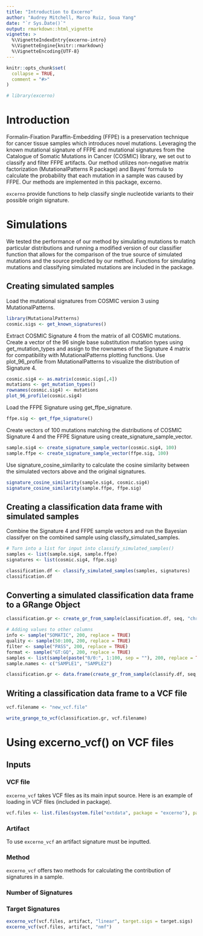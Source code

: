 ```yaml
---
title: "Introduction to Excerno"
author: "Audrey Mitchell, Marco Ruiz, Soua Yang"
date: "`r Sys.Date()`"
output: rmarkdown::html_vignette
vignette: >
  %\VignetteIndexEntry{excerno-intro}
  %\VignetteEngine{knitr::rmarkdown}
  %\VignetteEncoding{UTF-8}
--- 
```


```r
knitr::opts_chunk$set(
  collapse = TRUE,
  comment = "#>"
)
```

```r
# library(excerno)
```

# Introduction

Formalin-Fixation Paraffin-Embedding (FFPE) is a preservation technique for cancer tissue samples which introduces novel mutations. Leveraging the known mutational signature of FFPE and mutational signatures from the Catalogue of Somatic Mutations in Cancer (COSMIC) library, we set out to classify and filter FFPE artifacts. Our method utilizes non-negative matrix factorization (MutationalPatterns R package) and Bayes’ formula to calculate the probability that each mutation in a sample was caused by FFPE. Our methods are implemented in this package, excerno.

```excerno``` provide functions to help classify single nucleotide variants to their possible origin signature.

# Simulations
We tested the performance of our method by simulating mutations to match particular distributions and running a modified version of our classifier function that allows for the comparison of the true source of simulated mutations and the source predicted by our method. Functions for simulating mutations and classifying simulated mutations are included in the package.

## Creating simulated samples

Load the mutational signatures from COSMIC version 3 using MutationalPatterns.
```r
library(MutationalPatterns)
cosmic.sigs <- get_known_signatures()
```

Extract COSMIC Signature 4 from the matrix of all COSMIC mutations. Create a vector of the 96 single base substitution mutation types using get_mutation_types and assign to the rownames of the Signature 4 matrix for compatibility with MutationalPatterns plotting functions. Use plot_96_profile from MutationalPatterns to visualize the distribution of Signature 4.
```r
cosmic.sig4 <- as.matrix(cosmic.sigs[,4])
mutations <- get_mutation_types()
rownames(cosmic.sig4) <- mutations
plot_96_profile(cosmic.sig4)
```

Load the FFPE Signature using get_ffpe_signature.
```r
ffpe.sig <- get_ffpe_signature()
```

Create vectors of 100 mutations matching the distributions of COSMIC Signature 4 and the FFPE Signature using create_signature_sample_vector.
```r
sample.sig4 <- create_signature_sample_vector(cosmic.sig4, 100)
sample.ffpe <- create_signature_sample_vector(ffpe.sig, 100)
```

Use signature_cosine_similarity to calculate the cosine similarity between the simulated vectors above and the original signatures.
```r
signature_cosine_similarity(sample.sig4, cosmic.sig4)
signature_cosine_similarity(sample.ffpe, ffpe.sig)
```

## Creating a classification data frame with simulated samples

Combine the Signature 4 and FFPE sample vectors and run the Bayesian classifyer on the combined sample using classify_simulated_samples.
```r
# Turn into a list for input into classify_simulated_samples()
samples <- list(sample.sig4, sample.ffpe)
signatures <- list(cosmic.sig4, ffpe.sig)

classification.df <- classify_simulated_samples(samples, signatures)
classification.df
```

## Converting a simulated classification data frame to a GRange Object

```r
classification.gr <- create_gr_from_sample(classification.df, seq, "chr1")

# Adding values to other columns
info <- sample("SOMATIC", 200, replace = TRUE)
quality <- sample(50:100, 200, replace = TRUE)
filter <- sample("PASS", 200, replace = TRUE)
format <- sample("GT:GQ", 200, replace = TRUE)
samples <- list(sample(paste("0/0:", 1:100, sep = ""), 200, replace = TRUE), sample(paste("0/0:", 1:100, sep = ""), 200, replace = TRUE))
sample.names <- c("SAMPLE1", "SAMPLE2")

classification.gr <- data.frame(create_gr_from_sample(classify.df, seq, "chr1", info, quality, filter, format, samples, sample.names))
```

## Writing a classification data frame to a VCF file

```r
vcf.filename <- "new_vcf.file"

write_grange_to_vcf(classification.gr, vcf.filename)
```

# Using excerno_vcf() on VCF files

## Inputs

### VCF file

```excerno_vcf``` takes VCF files as its main input source. Here is an example of loading in VCF files (included in package).

```r
vcf.files <- list.files(system.file("extdata", package = "excerno"), pattern = "SIMULATED_SAMPLE_SBS4_\\d.vcf", full.names = TRUE)
```


### Artifact

To use ```excerno_vcf``` an artifact signature must be inputted.

### Method

```excerno_vcf``` offers two methods for calculating the contribution of signatures in a sample.

### Number of Signatures

### Target Signatures

```r
excerno_vcf(vcf.files, artifact, "linear", target.sigs = target.sigs)
excerno_vcf(vcf.files, artifact, "nmf")
```








